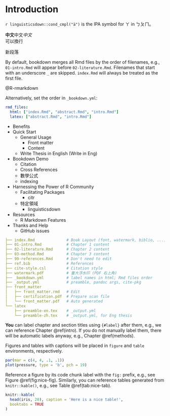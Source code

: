 # Introduction {#intro}

`r linguisticsdown::cond_cmpl("ä")`
is the IPA symbol for ㄚ in ㄅㄆㄇ。

**中文**中文*中文*  
可以換行

新段落

By default, bookdown merges all Rmd files by the order of filenames, e.g., `01-intro.Rmd` will appear before `02-literature.Rmd`. Filenames that start with an underscore `_` are skipped. `index.Rmd` will always be treated as the first file.

@R-rmarkdown

Alternatively, set the order in `_bookdown.yml`:

```yaml
rmd_files:
  html: ["index.Rmd", "abstract.Rmd", "intro.Rmd"]
  latex: ["abstract.Rmd", "intro.Rmd"]
```

- Benefits
- Quick Start
    - General Usage
        - Front matter
        - Content
    - Write Thesis in English (Write in Eng)
- Bookdown Demo
    - Citation
    - Cross References
    - 數學公式
    - indexing
- Harnessing the Power of R Community
    - Facilitating Packages
        - citr
    - 特定領域
        - linguisticsdown
- Resources
    - R Markdown Features
- Thanks and Help
    - GitHub issues

```yaml
├── index.Rmd              # Book Layout (font, watermark, biblio, ...)
├── 01-intro.Rmd           # Chapter 1 content
├── 02-literature.Rmd      # Chapter 2 content
├── 03-method.Rmd          # Chapter 3 content
├── 99-references.Rmd      # Don't need to edit
├── ref.bib                # References
├── cite-style.csl         # Citation style
├── watermark.pdf          # 臺大浮水印 (PDF 右上角)   
├── _bookdown.yml          # label names in html; Rmd files order
├── _output.yml            # preamble, pandoc args, cite-pkg
├── front_matter
│   ├── front_matter.rmd   # Edit
│   ├── certification.pdf  # Prepare scan file
│   └── front_matter.pdf   # Auto generated
└── latex
    ├── preamble-en.tex    # _output.yml
    └── preamble-zh.tex    # _output.yml, for Eng thesis
```



**You** can label chapter and section titles using `{#label}` after them, e.g., we can reference Chapter \@ref(intro). If you do not manually label them, there will be automatic labels anyway, e.g., Chapter \@ref(methods).



Figures and tables with captions will be placed in `figure` and `table` environments, respectively.

```r
par(mar = c(4, 4, .1, .1))
plot(pressure, type = 'b', pch = 19)
```

Reference a figure by its code chunk label with the `fig:` prefix, e.g., see Figure \@ref(fig:nice-fig). Similarly, you can reference tables generated from `knitr::kable()`, e.g., see Table \@ref(tab:nice-tab).

```r
knitr::kable(
  head(iris, 20), caption = 'Here is a nice table!',
  booktabs = TRUE
)
```



